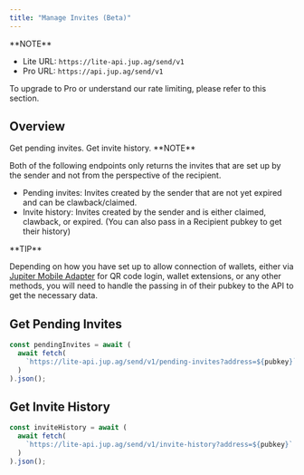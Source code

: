 ```yaml
---
title: "Manage Invites (Beta)"
---
```


<Info>
  **NOTE**

  * Lite URL: `https://lite-api.jup.ag/send/v1`
  * Pro URL: `https://api.jup.ag/send/v1`

  To upgrade to Pro or understand our rate limiting, please refer to this section.

  <CardGroup>
    <Card title="API Key Setup" href="/api-setup" icon="key" horizontal/>
    <Card title="API Rate Limit" href="/api-rate-limit" icon="gauge" horizontal/>
  </CardGroup>
</Info>

## Overview

<Steps>
  <Step>
  Get pending invites.
  </Step>
  <Step>
  Get invite history.
  </Step>
</Steps>

<Info>
  **NOTE**

  Both of the following endpoints only returns the invites that are set up by the sender and not from the perspective of the recipient.

  * Pending invites: Invites created by the sender that are not yet expired and can be clawback/claimed.
  * Invite history: Invites created by the sender and is either claimed, clawback, or expired. (You can also pass in a Recipient pubkey to get their history)
</Info>

<Tip>
  **TIP**

  Depending on how you have set up to allow connection of wallets, either via [Jupiter Mobile Adapter](/tool-kits/mobile-adapter) for QR code login, wallet extensions, or any other methods, you will need to handle the passing in of their pubkey to the API to get the necessary data.
</Tip>

## Get Pending Invites

```js
const pendingInvites = await (
  await fetch(
    `https://lite-api.jup.ag/send/v1/pending-invites?address=${pubkey}`
  )
).json();
```

## Get Invite History

```js
const inviteHistory = await (
  await fetch(
    `https://lite-api.jup.ag/send/v1/invite-history?address=${pubkey}`
  )
).json();
```
